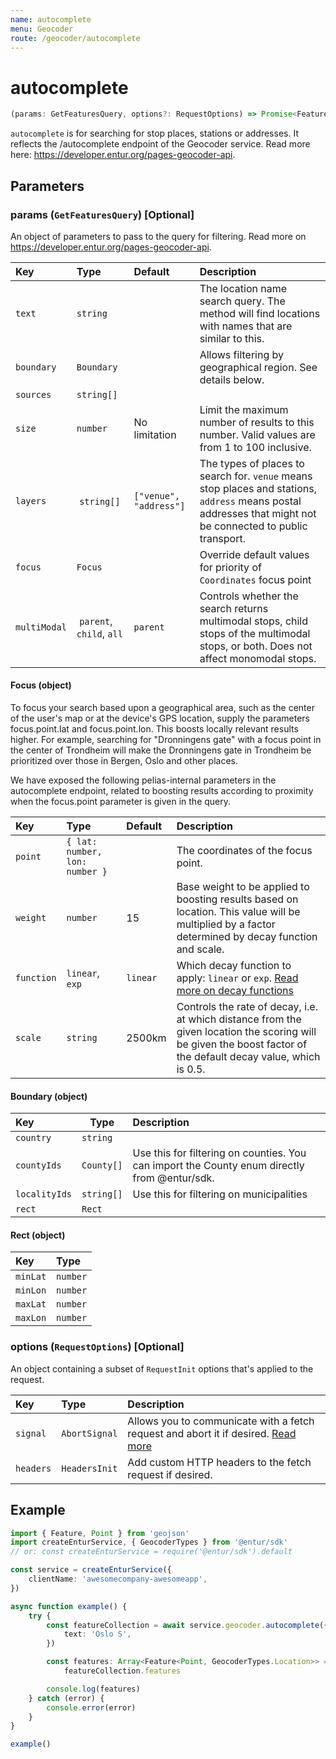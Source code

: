 ```yaml
---
name: autocomplete
menu: Geocoder
route: /geocoder/autocomplete
---
```


# autocomplete

```typescript
(params: GetFeaturesQuery, options?: RequestOptions) => Promise<FeatureCollection<Point, GeocoderTypes.Location>>
```

`autocomplete` is for searching for stop places, stations or addresses.
It reflects the /autocomplete endpoint of the Geocoder service. Read more here: https://developer.entur.org/pages-geocoder-api.

## Parameters

### params (`GetFeaturesQuery`) [Optional]

An object of parameters to pass to the query for filtering. Read more on https://developer.entur.org/pages-geocoder-api.

| Key          | Type                      | Default                | Description                                                                                                                                                  |
| :----------- | :------------------------ | :--------------------- | :----------------------------------------------------------------------------------------------------------------------------------------------------------- |
| `text`       | `string`                  |                        | The location name search query. The method will find locations with names that are similar to this.                                                          |
| `boundary`   | `Boundary`                |                        | Allows filtering by geographical region. See details below.                                                                                                  |
| `sources`    | `string[]`                |                        |                                                                                                                                                              |
| `size`       | `number`                  | No limitation          | Limit the maximum number of results to this number. Valid values are from 1 to 100 inclusive.                                                                |
| `layers`     |  `string[]`               | `["venue", "address"]` | The types of places to search for. `venue` means stop places and stations, `address` means postal addresses that might not be connected to public transport. |
| `focus`      | `Focus`                   |                        | Override default values for priority of `Coordinates` focus point                                                                                            |
| `multiModal` |  `parent`, `child`, `all` | `parent`               | Controls whether the search returns multimodal stops, child stops of the multimodal stops, or both. Does not affect monomodal stops.                         |

#### Focus (object)

To focus your search based upon a geographical area, such as the center of the user's map or at the device's GPS location, supply the parameters focus.point.lat and focus.point.lon.
This boosts locally relevant results higher. For example, searching for "Dronningens gate" with a focus point in the center of Trondheim will make the Dronningens gate in Trondheim be
prioritized over those in Bergen, Oslo and other places.

We have exposed the following pelias-internal parameters in the autocomplete endpoint, related to boosting results according to proximity when the focus.point parameter is given in the query.

| Key        | Type                           | Default  | Description                                                                                                                                                        |
| :--------- | :----------------------------- | :------- | :----------------------------------------------------------------------------------------------------------------------------------------------------------------- |
| `point`    | `{ lat: number, lon: number }` |          | The coordinates of the focus point.                                                                                                                                |
| `weight`   | `number`                       | 15       | Base weight to be applied to boosting results based on location. This value will be multiplied by a factor determined by decay function and scale.                 |
| `function` | `linear`, `exp`                | `linear` | Which decay function to apply: `linear` or `exp`. [Read more on decay functions](https://www.elastic.co/guide/en/elasticsearch/guide/current/decay-functions.html) |
| `scale`    | `string`                       | 2500km   | Controls the rate of decay, i.e. at which distance from the given location the scoring will be given the boost factor of the default decay value, which is 0.5.    |

#### Boundary (object)

| Key           | Type       | Description                                                                                  |
| :------------ | ---------- | :------------------------------------------------------------------------------------------- |
| `country`     | `string`   |                                                                                              |
| `countyIds`   | `County[]` | Use this for filtering on counties. You can import the County enum directly from @entur/sdk. |
| `localityIds` | `string[]` | Use this for filtering on municipalities                                                     |
| `rect`        | `Rect`     |                                                                                              |

#### Rect (object)

| Key      | Type     |
| :------- | :------- |
| `minLat` | `number` |
| `minLon` | `number` |
| `maxLat` | `number` |
| `maxLon` | `number` |

### options (`RequestOptions`) [Optional]

An object containing a subset of `RequestInit` options that's applied to the request.

| Key       | Type          | Description                                                                                                                                       |
| :-------- | :------------ | :------------------------------------------------------------------------------------------------------------------------------------------------ |
| `signal`  | `AbortSignal` | Allows you to communicate with a fetch request and abort it if desired. [Read more](https://developer.mozilla.org/en-US/docs/Web/API/AbortSignal) |
| `headers` | `HeadersInit` | Add custom HTTP headers to the fetch request if desired.                                                                                          |

## Example

```typescript
import { Feature, Point } from 'geojson'
import createEnturService, { GeocoderTypes } from '@entur/sdk'
// or: const createEnturService = require('@entur/sdk').default

const service = createEnturService({
    clientName: 'awesomecompany-awesomeapp',
})

async function example() {
    try {
        const featureCollection = await service.geocoder.autocomplete({
            text: 'Oslo S',
        })

        const features: Array<Feature<Point, GeocoderTypes.Location>> =
            featureCollection.features

        console.log(features)
    } catch (error) {
        console.error(error)
    }
}

example()
```
